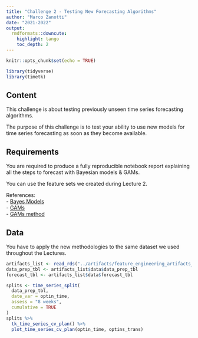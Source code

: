 ```yaml
---
title: "Challenge 2 - Testing New Forecasting Algorithms"
author: "Marco Zanotti"
date: "2021-2022"
output: 
  rmdformats::downcute:
    highlight: tango
    toc_depth: 2
---
```


```r
knitr::opts_chunk$set(echo = TRUE)

library(tidyverse)
library(timetk)
```

## Content

This challenge is about testing previously unseen time series forecasting
algorithms.  

The purpose of this challenge is to test your ability to use new models 
for time series forecasting as soon as they become available.  



## Requirements

You are required to produce a fully reproducible notebook report explaining 
all the steps to forecast with Bayesian models & GAMs.  

You can use the feature sets we created during Lecture 2.  

References:  
- [Bayes Models](https://albertoalmuinha.github.io/bayesmodels/)  
- [GAMs](https://hsbadr.github.io/additive/)  
- [GAMs method](https://petolau.github.io/Analyzing-double-seasonal-time-series-with-GAM-in-R/)  



## Data

You have to apply the new methodologies to the same dataset we used 
throughout the Lectures.

```r
artifacts_list <- read_rds("../artifacts/feature_engineering_artifacts_list.rds")
data_prep_tbl <- artifacts_list$data$data_prep_tbl
forecast_tbl <- artifacts_list$data$forecast_tbl

splits <- time_series_split(
  data_prep_tbl, 
  date_var = optin_time,
  assess = "8 weeks", 
  cumulative = TRUE
)
splits %>%
  tk_time_series_cv_plan() %>%
  plot_time_series_cv_plan(optin_time, optins_trans)
```

